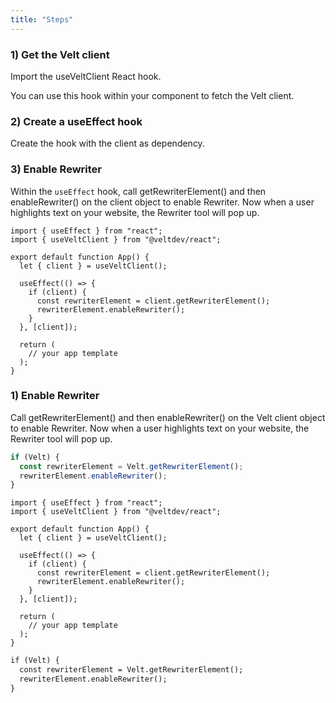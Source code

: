 ```yaml
---
title: "Steps"
---
```


<Tabs>
  <Tab title="React">

### 1) Get the Velt client
Import the useVeltClient React hook.

You can use this hook within your component to fetch the Velt client.

### 2) Create a useEffect hook
Create the hook with the client as dependency.

### 3) Enable Rewriter
Within the `useEffect` hook, call getRewriterElement() and then enableRewriter() on the client object to enable Rewriter. Now when a user highlights text on your website, the Rewriter tool will pop up.


```react
import { useEffect } from "react";
import { useVeltClient } from "@veltdev/react";

export default function App() {
  let { client } = useVeltClient();

  useEffect(() => {
    if (client) {
      const rewriterElement = client.getRewriterElement();
      rewriterElement.enableRewriter();
    }
  }, [client]);

  return (
    // your app template
  );
}

```


  </Tab>
  <Tab title="HTML">
  
### 1) Enable Rewriter 

Call getRewriterElement() and then enableRewriter() on the Velt client object to enable Rewriter. Now when a user highlights text on your website, the Rewriter tool will pop up.



```js
if (Velt) {
  const rewriterElement = Velt.getRewriterElement();
  rewriterElement.enableRewriter();
}
```

  </Tab>
</Tabs>

<RequestExample>

```react
import { useEffect } from "react";
import { useVeltClient } from "@veltdev/react";

export default function App() {
  let { client } = useVeltClient();

  useEffect(() => {
    if (client) {
      const rewriterElement = client.getRewriterElement();
      rewriterElement.enableRewriter();
    }
  }, [client]);

  return (
    // your app template
  );
}

```

```html
if (Velt) {
  const rewriterElement = Velt.getRewriterElement();
  rewriterElement.enableRewriter();
}
```



</RequestExample>
